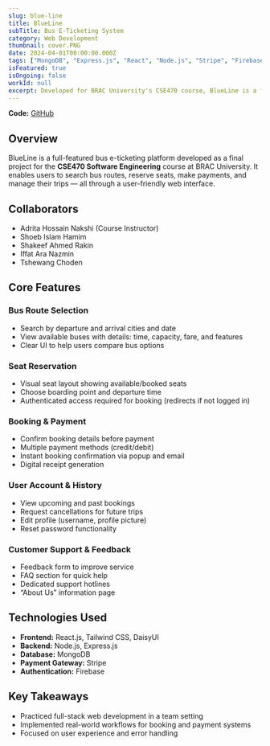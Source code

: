 ```yaml
---
slug: blue-line
title: BlueLine
subTitle: Bus E-Ticketing System
category: Web Development
thumbnail: cover.PNG
date: 2024-04-01T00:00:00.000Z
tags: ["MongoDB", "Express.js", "React", "Node.js", "Stripe", "Firebase"]
isFeatured: true
isOngoing: false
workId: null
excerpt: Developed for BRAC University's CSE470 course, BlueLine is a full-stack online bus ticket booking system offering route search, seat reservation, digital payments, user accounts, and customer support features.
---
```


**Code:** [GitHub](https://github.com/ShakeefAhmedRakin/CSE470-G7-PROJECT)

## Overview

BlueLine is a full-featured bus e-ticketing platform developed as a final project for the **CSE470 Software Engineering** course at BRAC University. It enables users to search bus routes, reserve seats, make payments, and manage their trips — all through a user-friendly web interface.

## Collaborators

- Adrita Hossain Nakshi (Course Instructor)
- Shoeb Islam Hamim
- Shakeef Ahmed Rakin
- Iffat Ara Nazmin
- Tshewang Choden

## Core Features

### Bus Route Selection

- Search by departure and arrival cities and date
- View available buses with details: time, capacity, fare, and features
- Clear UI to help users compare bus options

### Seat Reservation

- Visual seat layout showing available/booked seats
- Choose boarding point and departure time
- Authenticated access required for booking (redirects if not logged in)

### Booking & Payment

- Confirm booking details before payment
- Multiple payment methods (credit/debit)
- Instant booking confirmation via popup and email
- Digital receipt generation

### User Account & History

- View upcoming and past bookings
- Request cancellations for future trips
- Edit profile (username, profile picture)
- Reset password functionality

### Customer Support & Feedback

- Feedback form to improve service
- FAQ section for quick help
- Dedicated support hotlines
- “About Us” information page

## Technologies Used

- **Frontend:** React.js, Tailwind CSS, DaisyUI
- **Backend:** Node.js, Express.js
- **Database:** MongoDB
- **Payment Gateway:** Stripe
- **Authentication:** Firebase

## Key Takeaways

- Practiced full-stack web development in a team setting
- Implemented real-world workflows for booking and payment systems
- Focused on user experience and error handling
